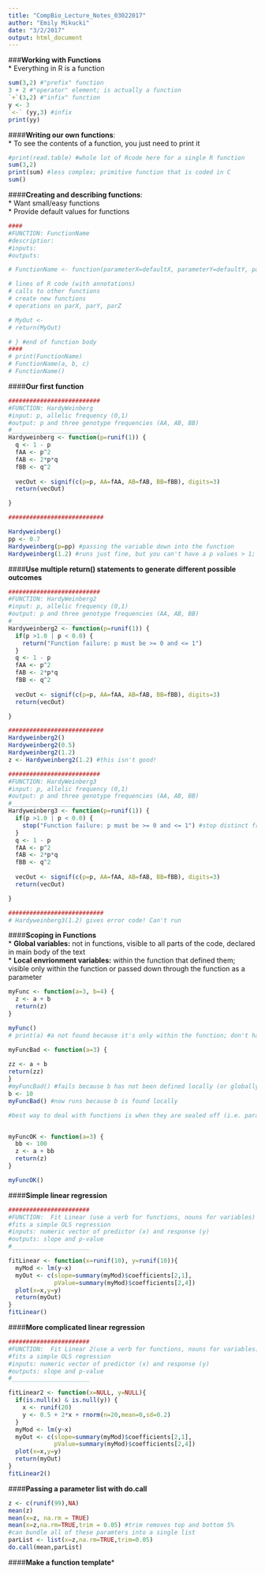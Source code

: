 ```yaml
---
title: "CompBio_Lecture_Notes_03022017"
author: "Emily Mikucki"
date: "3/2/2017"
output: html_document
---
```

###**Working with Functions**   
* Everything in R is a function   
```r
sum(3,2) #"prefix" function
3 + 2 #"operator" element; is actually a function
`+`(3,2) #"infix" function
y <- 3
`<-` (yy,3) #infix
print(yy)
```
####**Writing our own functions**:   
* To see the contents of a function, you just need to print it   
```r
#print(read.table) #whole lot of Rcode here for a single R function 
sum(3,2)
print(sum) #less complex; primitive function that is coded in C
sum()

```

####**Creating and describing functions**:   
* Want small/easy functions    
* Provide default values for functions   
```r
####
#FUNCTION: FunctionName
#descriptior:
#inputs:
#outputs:

# FunctionName <- function(parameterX=defaultX, parameterY=defaultY, parameterZ=defaultZ) {

# lines of R code (with annotations)
# calls to other functions 
# create new functions 
# operations on parX, parY, parZ

# MyOut <-
# return(MyOut)

# } #end of function body
####
# print(FunctionName)
# FunctionName(a, b, c)
# FunctionName()
```
####**Our first function** 
```r
##########################
#FUNCTION: HardyWeinberg
#input: p, allelic frequency (0,1)
#output: p and three genotype frequencies (AA, AB, BB)
#_________________________
Hardyweinberg <- function(p=runif(1)) {
  q <- 1 - p
  fAA <- p^2
  fAB <- 2*p*q
  fBB <- q^2
  
  vecOut <- signif(c(p=p, AA=fAA, AB=fAB, BB=fBB), digits=3)
  return(vecOut)

}

###########################

Hardyweinberg()
pp <- 0.7
Hardyweinberg(p=pp) #passing the variable down into the function
Hardyweinberg(1.2) #runs just fine, but you can't have a p values > 1; 

```

####**Use multiple return() statements to generate different possible outcomes** 

```r
##########################
#FUNCTION: HardyWeinberg2
#input: p, allelic frequency (0,1)
#output: p and three genotype frequencies (AA, AB, BB)
#_________________________
Hardyweinberg2 <- function(p=runif(1)) {
  if(p >1.0 | p < 0.0) {
    return("Function failure: p must be >= 0 and <= 1")
  }
  q <- 1 - p
  fAA <- p^2
  fAB <- 2*p*q
  fBB <- q^2
  
  vecOut <- signif(c(p=p, AA=fAA, AB=fAB, BB=fBB), digits=3)
  return(vecOut)

}

###########################
Hardyweinberg2()
Hardyweinberg2(0.5)
Hardyweinberg2(1.2)
z <- Hardyweinberg2(1.2) #this isn't good!
```

```r
##########################
#FUNCTION: HardyWeinberg3
#input: p, allelic frequency (0,1)
#output: p and three genotype frequencies (AA, AB, BB)
#_________________________
Hardyweinberg3 <- function(p=runif(1)) {
  if(p >1.0 | p < 0.0) {
    stop("Function failure: p must be >= 0 and <= 1") #stop distinct from return function; used for true error trapping 
  }
  q <- 1 - p
  fAA <- p^2
  fAB <- 2*p*q
  fBB <- q^2
  
  vecOut <- signif(c(p=p, AA=fAA, AB=fAB, BB=fBB), digits=3)
  return(vecOut)

}

###########################
# Hardyweinberg3(1.2) gives error code! Can't run

```
####**Scoping in Functions**   
* **Global variables:** not in functions, visible to all parts of the code, declared in main body of the text   
* **Local envrionment variables:** within the function that defined them; visible only within the function or passed down through the function as a parameter 
```r
myFunc <- function(a=3, b=4) {
  z <- a + b
  return(z)
}

myFunc()
# print(a) #a not found because it's only within the function; don't have access to the variable

myFuncBad <- function(a=3) {
  
zz <- a + b
return(zz)
}
#myFuncBad() #fails because b has not been defined locally (or globally)
b <- 10
myFuncBad() #now runs because b is found locally

#best way to deal with functions is when they are sealed off (i.e. parameters are only within the local environment/ use global environment variables within the function 


myFuncOK <- function(a=3) {
  bb <- 100
  z <- a + bb
  return(z)
}

myFuncOK()

```
####**Simple linear regression**
```r
#######################
#FUNCTION:  Fit Linear (use a verb for functions, nouns for variables)
#fits a simple OLS regression
#inputs: numeric vector of predictor (x) and response (y)
#outputs: slope and p-value
#______________________

fitLinear <- function(x=runif(10), y=runif(10)){
  myMod <- lm(y~x)
  myOut <- c(slope=summary(myMod)$coefficients[2,1],
             pValue=summary(myMod)$coefficients[2,4])
  plot(x=x,y=y)
  return(myOut)
}
fitLinear()

```

####**More complicated linear regression**
```r
#######################
#FUNCTION:  Fit Linear 2(use a verb for functions, nouns for variables)
#fits a simple OLS regression
#inputs: numeric vector of predictor (x) and response (y)
#outputs: slope and p-value
#______________________

fitLinear2 <- function(x=NULL, y=NULL){
  if(is.null(x) & is.null(y)) {
    x <- runif(20)
    y <- 0.5 + 2*x + rnorm(n=20,mean=0,sd=0.2)
  }
  myMod <- lm(y~x)
  myOut <- c(slope=summary(myMod)$coefficients[2,1],
             pValue=summary(myMod)$coefficients[2,4])
  plot(x=x,y=y)
  return(myOut)
}
fitLinear2()
```
####**Passing a parameter list with do.call**
```r
z <- c(runif(99),NA)
mean(z)
mean(x=z, na.rm = TRUE)
mean(x=z,na.rm=TRUE,trim = 0.05) #trim removes top and bottom 5%
#can bundle all of these paramters into a single list
parList <- list(x=z,na.rm=TRUE,trim=0.05)
do.call(mean,parList)


```
####**Make a function template***



